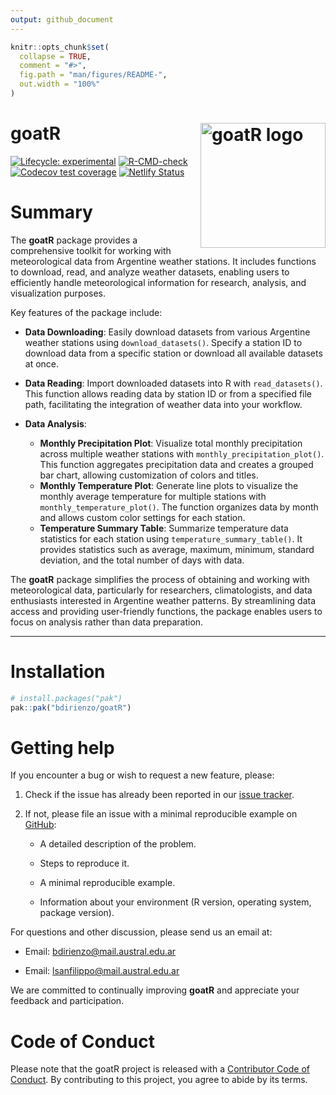 ```yaml
---
output: github_document
---
```


<!-- README.md is generated from README.Rmd. Please edit that file -->

```r
knitr::opts_chunk$set(
  collapse = TRUE,
  comment = "#>",
  fig.path = "man/figures/README-",
  out.width = "100%"
)
```

# goatR <a href="goatR"><img src="dev/images/GOATR.png" alt="goatR logo" align="right" style="float: right; margin-left: 10px;" width="200"/></a>

<!-- badges: start -->

[![Lifecycle: experimental](https://img.shields.io/badge/lifecycle-experimental-orange.svg)](https://lifecycle.r-lib.org/articles/stages.html#experimental) [![R-CMD-check](https://github.com/bdirienzo/goatR/actions/workflows/R-CMD-check.yaml/badge.svg)](https://github.com/bdirienzo/goatR/actions/workflows/R-CMD-check.yaml) [![Codecov test coverage](https://codecov.io/gh/bdirienzo/goatR/graph/badge.svg)](https://app.codecov.io/gh/bdirienzo/goatR) [![Netlify Status](https://api.netlify.com/api/v1/badges/aac096d2-9071-4b1e-bff6-70804a0b94d0/deploy-status)](https://app.netlify.com/sites/goatr/deploys)

<!-- badges: end -->

# Summary

The **goatR** package provides a comprehensive toolkit for working with meteorological data from Argentine weather stations. It includes functions to download, read, and analyze weather datasets, enabling users to efficiently handle meteorological information for research, analysis, and visualization purposes.

Key features of the package include:

-   **Data Downloading**: Easily download datasets from various Argentine weather stations using `download_datasets()`. Specify a station ID to download data from a specific station or download all available datasets at once.

-   **Data Reading**: Import downloaded datasets into R with `read_datasets()`. This function allows reading data by station ID or from a specified file path, facilitating the integration of weather data into your workflow.

-   **Data Analysis**:

    -   **Monthly Precipitation Plot**: Visualize total monthly precipitation across multiple weather stations with `monthly_precipitation_plot()`. This function aggregates precipitation data and creates a grouped bar chart, allowing customization of colors and titles.
    -   **Monthly Temperature Plot**: Generate line plots to visualize the monthly average temperature for multiple stations with `monthly_temperature_plot()`. The function organizes data by month and allows custom color settings for each station.
    -   **Temperature Summary Table**: Summarize temperature data statistics for each station using `temperature_summary_table()`. It provides statistics such as average, maximum, minimum, standard deviation, and the total number of days with data.

The **goatR** package simplifies the process of obtaining and working with meteorological data, particularly for researchers, climatologists, and data enthusiasts interested in Argentine weather patterns. By streamlining data access and providing user-friendly functions, the package enables users to focus on analysis rather than data preparation.

------------------------------------------------------------------------

# Installation

``` r
# install.packages("pak")
pak::pak("bdirienzo/goatR")
```

# Getting help

If you encounter a bug or wish to request a new feature, please:

1.  Check if the issue has already been reported in our [issue tracker](https://github.com/bdirienzo/goatR/issues).

2.  If not, please file an issue with a minimal reproducible example on [GitHub](https://github.com/bdirienzo/goatR/issues):

    -   A detailed description of the problem.

    -   Steps to reproduce it.

    -   A minimal reproducible example.

    -   Information about your environment (R version, operating system, package version).

For questions and other discussion, please send us an email at:

-   Email: [bdirienzo\@mail.austral.edu.ar](mailto:bdirienzo@mail.austral.edu.ar)

-   Email: [lsanfilippo\@mail.austral.edu.ar](mailto:lsanfilippo@mail.austral.edu.ar)

We are committed to continually improving **goatR** and appreciate your feedback and participation.

# Code of Conduct

Please note that the goatR project is released with a [Contributor Code of Conduct](https://contributor-covenant.org/version/2/1/CODE_OF_CONDUCT.html). By contributing to this project, you agree to abide by its terms.
